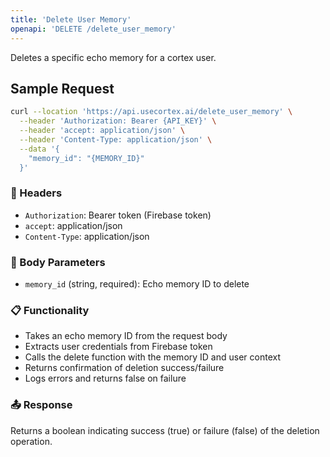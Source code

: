 ```yaml
---
title: 'Delete User Memory'
openapi: 'DELETE /delete_user_memory'
---
```


Deletes a specific echo memory for a cortex user.

## Sample Request

```bash
curl --location 'https://api.usecortex.ai/delete_user_memory' \
  --header 'Authorization: Bearer {API_KEY}' \
  --header 'accept: application/json' \
  --header 'Content-Type: application/json' \
  --data '{
    "memory_id": "{MEMORY_ID}"
  }'
```

### 🔐 Headers
- `Authorization`: Bearer token (Firebase token)
- `accept`: application/json
- `Content-Type`: application/json

### 🧾 Body Parameters
- `memory_id` (string, required): Echo memory ID to delete

### 📋 Functionality
- Takes an echo memory ID from the request body
- Extracts user credentials from Firebase token
- Calls the delete function with the memory ID and user context
- Returns confirmation of deletion success/failure
- Logs errors and returns false on failure

### 📤 Response
Returns a boolean indicating success (true) or failure (false) of the deletion operation. 